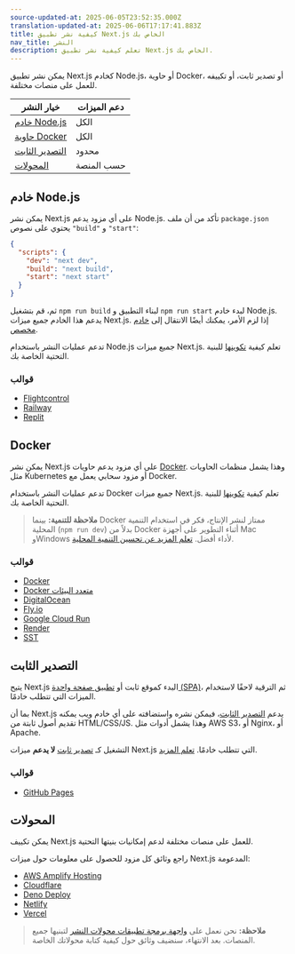 ```yaml
---
source-updated-at: 2025-06-05T23:52:35.000Z
translation-updated-at: 2025-06-06T17:17:41.883Z
title: كيفية نشر تطبيق Next.js الخاص بك
nav_title: النشر
description: تعلم كيفية نشر تطبيق Next.js الخاص بك.
---
```


يمكن نشر تطبيق Next.js كخادم Node.js، أو حاوية Docker، أو تصدير ثابت، أو تكييفه للعمل على منصات مختلفة.

| خيار النشر                      | دعم الميزات       |
| ------------------------------ | ----------------- |
| [خادم Node.js](#nodejs-server) | الكل              |
| [حاوية Docker](#docker)        | الكل              |
| [التصدير الثابت](#static-export) | محدود            |
| [المحولات](#adapters)          | حسب المنصة        |

## خادم Node.js

يمكن نشر Next.js على أي مزود يدعم Node.js. تأكد من أن ملف `package.json` يحتوي على نصوص `"build"` و `"start"`:

```json filename="package.json"
{
  "scripts": {
    "dev": "next dev",
    "build": "next build",
    "start": "next start"
  }
}
```

ثم، قم بتشغيل `npm run build` لبناء التطبيق و `npm run start` لبدء خادم Node.js. يدعم هذا الخادم جميع ميزات Next.js. إذا لزم الأمر، يمكنك أيضًا الانتقال إلى [خادم مخصص](/docs/app/guides/custom-server).

تدعم عمليات النشر باستخدام Node.js جميع ميزات Next.js. تعلم كيفية [تكوينها](/docs/app/guides/self-hosting) للبنية التحتية الخاصة بك.

### قوالب

- [Flightcontrol](https://github.com/nextjs/deploy-flightcontrol)
- [Railway](https://github.com/nextjs/deploy-railway)
- [Replit](https://github.com/nextjs/deploy-replit)

## Docker

يمكن نشر Next.js على أي مزود يدعم حاويات [Docker](https://www.docker.com/). وهذا يشمل منظمات الحاويات مثل Kubernetes أو مزود سحابي يعمل مع Docker.

تدعم عمليات النشر باستخدام Docker جميع ميزات Next.js. تعلم كيفية [تكوينها](/docs/app/guides/self-hosting) للبنية التحتية الخاصة بك.

> **ملاحظة للتنمية:** بينما Docker ممتاز لنشر الإنتاج، فكر في استخدام التنمية المحلية (`npm run dev`) بدلاً من Docker أثناء التطوير على أجهزة Mac وWindows لأداء أفضل. [تعلم المزيد عن تحسين التنمية المحلية](/docs/app/guides/local-development).

### قوالب

- [Docker](https://github.com/vercel/next.js/tree/canary/examples/with-docker)
- [Docker متعدد البيئات](https://github.com/vercel/next.js/tree/canary/examples/with-docker-multi-env)
- [DigitalOcean](https://github.com/nextjs/deploy-digitalocean)
- [Fly.io](https://github.com/nextjs/deploy-fly)
- [Google Cloud Run](https://github.com/nextjs/deploy-google-cloud-run)
- [Render](https://github.com/nextjs/deploy-render)
- [SST](https://github.com/nextjs/deploy-sst)

## التصدير الثابت

يتيح Next.js البدء كموقع ثابت أو [تطبيق صفحة واحدة (SPA)](/docs/app/guides/single-page-applications)، ثم الترقية لاحقًا لاستخدام الميزات التي تتطلب خادمًا.

بما أن Next.js يدعم [التصدير الثابت](/docs/app/guides/static-exports)، فيمكن نشره واستضافته على أي خادم ويب يمكنه تقديم أصول ثابتة من HTML/CSS/JS. وهذا يشمل أدوات مثل AWS S3، أو Nginx، أو Apache.

التشغيل كـ [تصدير ثابت](/docs/app/guides/static-exports) **لا يدعم** ميزات Next.js التي تتطلب خادمًا. [تعلم المزيد](/docs/app/guides/static-exports#unsupported-features).

### قوالب

- [GitHub Pages](https://github.com/nextjs/deploy-github-pages)

## المحولات

يمكن تكييف Next.js للعمل على منصات مختلفة لدعم إمكانيات بنيتها التحتية.

راجع وثائق كل مزود للحصول على معلومات حول ميزات Next.js المدعومة:

- [AWS Amplify Hosting](https://docs.amplify.aws/nextjs/start/quickstart/nextjs-app-router-client-components)
- [Cloudflare](https://developers.cloudflare.com/workers/frameworks/framework-guides/nextjs)
- [Deno Deploy](https://docs.deno.com/examples/next_tutorial)
- [Netlify](https://docs.netlify.com/frameworks/next-js/overview/#next-js-support-on-netlify)
- [Vercel](https://vercel.com/docs/frameworks/nextjs)

> **ملاحظة:** نحن نعمل على [واجهة برمجة تطبيقات محولات النشر](https://github.com/vercel/next.js/discussions/77740) لتبنيها جميع المنصات. بعد الانتهاء، سنضيف وثائق حول كيفية كتابة محولاتك الخاصة.